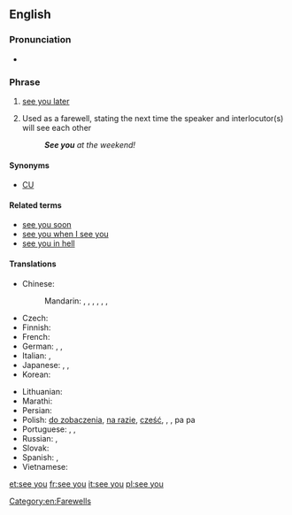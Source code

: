 ==English==
{{phrasebook|en}}

===Pronunciation===
* {{audio|En-uk-see you.ogg|Audio (UK)}}

===Phrase===
{{head|en|phrase|head=[[see]] [[you]]}}

# {{informal}} [[see you later]]
# Used as a farewell, stating the next time the speaker and interlocutor(s) will see each other
#: '''''See you''' at the weekend!''

====Synonyms====
* [[CU]]

====Related terms====
* [[see you soon]]
* [[see you when I see you]]
* [[see you in hell]]

====Translations====
{{trans-top|see you later}}
* Chinese:
*: Mandarin: {{t|cmn|拜拜|tr=báibái|sc=Hani}}, {{t|cmn|回頭見|sc=Hani}}, {{t|cmn|回头见|tr=huítóu jiàn|sc=Hani}}, {{t|cmn|回見|sc=Hani}}, {{t|cmn|回见|tr=huíjiàn|sc=Hani}}, {{t|cmn|一會兒見|sc=Hani}}, {{t|cmn|一会儿见|tr=yīhuìr jiàn, yīhuǐr jiàn|sc=Hani}}
* Czech: {{t+|cs|ahoj}}
* Finnish: {{t+|fi|nähdään}}
* French: {{t+|fr|à plus}}
* German: {{t+|de|bis bald}}, {{t+|de|bis dann}}, {{t+|de|tschüss}}
* Italian: {{t+|it|arrivederci}}, {{t+|it|ciao}}
* Japanese: {{t-|ja|じゃあねぇ|tr=jā nē|sc=Jpan}}, {{t-|ja|じゃ、また|tr=ja, mata|sc=Jpan}}, {{t-|ja|またね|tr=mata ne|sc=Jpan}}
* Korean: {{t|ko|안녕|tr=annyeong|sc=Kore}}
{{trans-mid}}
* Lithuanian: {{t+|lt|iki}}
* Marathi: {{t-|mr|भेटू|tr=bheṭū|sc=Deva}}
* Persian: {{t-|fa|می‌بینمت|sc=fa-Arab}}
* Polish: {{qualifier|informal}} [[do zobaczenia]], [[na razie]], [[cześć]], {{qualifier|colloquial}} {{t+|pl|nara}}, {{qualifier|familiar}} {{t+|pl|pa}}, pa pa
* Portuguese: {{t|pt|falou}}, {{t|pt|até}}, {{t|pt|até mais}}
* Russian: {{t+|ru|пока|tr=poká|sc=Cyrl}}, {{t|ru|до встречи|tr=do vstréči|sc=Cyrl}}
* Slovak: {{t-|sk|ahoj}}
* Spanish: {{t-|es|nos vemos}},  {{t-|es|nos veremos}}
* Vietnamese: {{t-|vi|hẹn gặp lại}}
{{trans-bottom}}

[[Category:en:Farewells]]

[[et:see you]]
[[fr:see you]]
[[it:see you]]
[[pl:see you]]